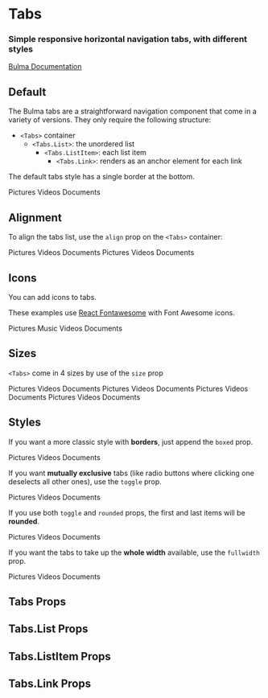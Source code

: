 


<Meta title="Components/Tabs" component={Tabs} />

# Tabs

### Simple responsive horizontal navigation **tabs**, with different styles

[Bulma Documentation](https://bulma.io/documentation/components/tabs/)

## Default

The Bulma tabs are a straightforward navigation component that come in a variety of versions. They only require the following structure:

- `<Tabs>` container
  - `<Tabs.List>`: the unordered list
    - `<Tabs.ListItem>`: each list item
      - `<Tabs.Link>`: renders as an anchor element for each link

The default tabs style has a single border at the bottom.

<Canvas>
  <Story name="Default">
    <Tabs>
      <Tabs.List className="is-large">
        <Tabs.ListItem active>
          <Tabs.Link>Pictures</Tabs.Link>
        </Tabs.ListItem>
        <Tabs.ListItem>
          <Tabs.Link>Videos</Tabs.Link>
        </Tabs.ListItem>
        <Tabs.ListItem>
          <Tabs.Link>Documents</Tabs.Link>
        </Tabs.ListItem>
      </Tabs.List>
    </Tabs>
  </Story>
</Canvas>

## Alignment

To align the tabs list, use the `align` prop on the `<Tabs>` container:

<Canvas>
  <Story name="Alignment">
    <React.Fragment>
      <Tabs align="center">
        <Tabs.List>
          <Tabs.ListItem active>
            <Tabs.Link>Pictures</Tabs.Link>
          </Tabs.ListItem>
          <Tabs.ListItem>
            <Tabs.Link>Videos</Tabs.Link>
          </Tabs.ListItem>
          <Tabs.ListItem>
            <Tabs.Link>Documents</Tabs.Link>
          </Tabs.ListItem>
        </Tabs.List>
      </Tabs>
      <Tabs align="right">
        <Tabs.List>
          <Tabs.ListItem active>
            <Tabs.Link>Pictures</Tabs.Link>
          </Tabs.ListItem>
          <Tabs.ListItem>
            <Tabs.Link>Videos</Tabs.Link>
          </Tabs.ListItem>
          <Tabs.ListItem>
            <Tabs.Link>Documents</Tabs.Link>
          </Tabs.ListItem>
        </Tabs.List>
      </Tabs>
    </React.Fragment>
  </Story>
</Canvas>

## Icons

You can add icons to tabs.

These examples use [React Fontawesome](https://github.com/FortAwesome/react-fontawesome) with Font Awesome icons.

<Canvas>
  <Story name="Icons">
    <Tabs align="center">
      <Tabs.List>
        <Tabs.ListItem active>
          <Tabs.Link>
            <Icon size="small">
              <FontAwesomeIcon icon={faImage} />
            </Icon>
            <span>Pictures</span>
          </Tabs.Link>
        </Tabs.ListItem>
        <Tabs.ListItem>
          <Tabs.Link>
            <Icon size="small">
              <FontAwesomeIcon icon={faMusic} />
            </Icon>
            <span>Music</span>
          </Tabs.Link>
        </Tabs.ListItem>
        <Tabs.ListItem>
          <Tabs.Link>
            <Icon size="small">
              <FontAwesomeIcon icon={faFilm} />
            </Icon>
            <span>Videos</span>
          </Tabs.Link>
        </Tabs.ListItem>
        <Tabs.ListItem>
          <Tabs.Link>
            <Icon size="small">
              <FontAwesomeIcon icon={faFileLines} />
            </Icon>
            <span>Documents</span>
          </Tabs.Link>
        </Tabs.ListItem>
      </Tabs.List>
    </Tabs>
  </Story>
</Canvas>

## Sizes

`<Tabs>` come in 4 sizes by use of the `size` prop

<Canvas>
  <Story name="Sizes">
    <React.Fragment>
      <Tabs size="small">
        <Tabs.List>
          <Tabs.ListItem active>
            <Tabs.Link>Pictures</Tabs.Link>
          </Tabs.ListItem>
          <Tabs.ListItem>
            <Tabs.Link>Videos</Tabs.Link>
          </Tabs.ListItem>
          <Tabs.ListItem>
            <Tabs.Link>Documents</Tabs.Link>
          </Tabs.ListItem>
        </Tabs.List>
      </Tabs>
      <Tabs>
        <Tabs.List>
          <Tabs.ListItem active>
            <Tabs.Link>Pictures</Tabs.Link>
          </Tabs.ListItem>
          <Tabs.ListItem>
            <Tabs.Link>Videos</Tabs.Link>
          </Tabs.ListItem>
          <Tabs.ListItem>
            <Tabs.Link>Documents</Tabs.Link>
          </Tabs.ListItem>
        </Tabs.List>
      </Tabs>
      <Tabs size="medium">
        <Tabs.List>
          <Tabs.ListItem active>
            <Tabs.Link>Pictures</Tabs.Link>
          </Tabs.ListItem>
          <Tabs.ListItem>
            <Tabs.Link>Videos</Tabs.Link>
          </Tabs.ListItem>
          <Tabs.ListItem>
            <Tabs.Link>Documents</Tabs.Link>
          </Tabs.ListItem>
        </Tabs.List>
      </Tabs>
      <Tabs size="large">
        <Tabs.List>
          <Tabs.ListItem active>
            <Tabs.Link>Pictures</Tabs.Link>
          </Tabs.ListItem>
          <Tabs.ListItem>
            <Tabs.Link>Videos</Tabs.Link>
          </Tabs.ListItem>
          <Tabs.ListItem>
            <Tabs.Link>Documents</Tabs.Link>
          </Tabs.ListItem>
        </Tabs.List>
      </Tabs>
    </React.Fragment>
  </Story>
</Canvas>

## Styles

If you want a more classic style with **borders**, just append the `boxed` prop.

<Canvas>
  <Story name="Boxed">
    <Tabs boxed>
      <Tabs.List>
        <Tabs.ListItem active>
          <Tabs.Link>Pictures</Tabs.Link>
        </Tabs.ListItem>
        <Tabs.ListItem>
          <Tabs.Link>Videos</Tabs.Link>
        </Tabs.ListItem>
        <Tabs.ListItem>
          <Tabs.Link>Documents</Tabs.Link>
        </Tabs.ListItem>
      </Tabs.List>
    </Tabs>
  </Story>
</Canvas>

If you want **mutually exclusive** tabs (like radio buttons where clicking one deselects all other ones), use the `toggle` prop.

<Canvas>
  <Story name="Toggle">
    <Tabs toggle>
      <Tabs.List>
        <Tabs.ListItem active>
          <Tabs.Link>Pictures</Tabs.Link>
        </Tabs.ListItem>
        <Tabs.ListItem>
          <Tabs.Link>Videos</Tabs.Link>
        </Tabs.ListItem>
        <Tabs.ListItem>
          <Tabs.Link>Documents</Tabs.Link>
        </Tabs.ListItem>
      </Tabs.List>
    </Tabs>
  </Story>
</Canvas>

If you use both `toggle` and `rounded` props, the first and last items will be **rounded**.

<Canvas>
  <Story name="Toggle Rounded">
    <Tabs toggle rounded>
      <Tabs.List>
        <Tabs.ListItem active>
          <Tabs.Link>Pictures</Tabs.Link>
        </Tabs.ListItem>
        <Tabs.ListItem>
          <Tabs.Link>Videos</Tabs.Link>
        </Tabs.ListItem>
        <Tabs.ListItem>
          <Tabs.Link>Documents</Tabs.Link>
        </Tabs.ListItem>
      </Tabs.List>
    </Tabs>
  </Story>
</Canvas>

If you want the tabs to take up the **whole width** available, use the `fullwidth` prop.

<Canvas>
  <Story name="Fullwidth">
    <Tabs fullwidth>
      <Tabs.List>
        <Tabs.ListItem active>
          <Tabs.Link>Pictures</Tabs.Link>
        </Tabs.ListItem>
        <Tabs.ListItem>
          <Tabs.Link>Videos</Tabs.Link>
        </Tabs.ListItem>
        <Tabs.ListItem>
          <Tabs.Link>Documents</Tabs.Link>
        </Tabs.ListItem>
      </Tabs.List>
    </Tabs>
  </Story>
</Canvas>

## Tabs Props

<ArgsTable of={Tabs} />

## Tabs.List Props

<ArgsTable of={Tabs.List} />

## Tabs.ListItem Props

<ArgsTable of={Tabs.ListItem} />

## Tabs.Link Props

<ArgsTable of={Tabs.Link} />
